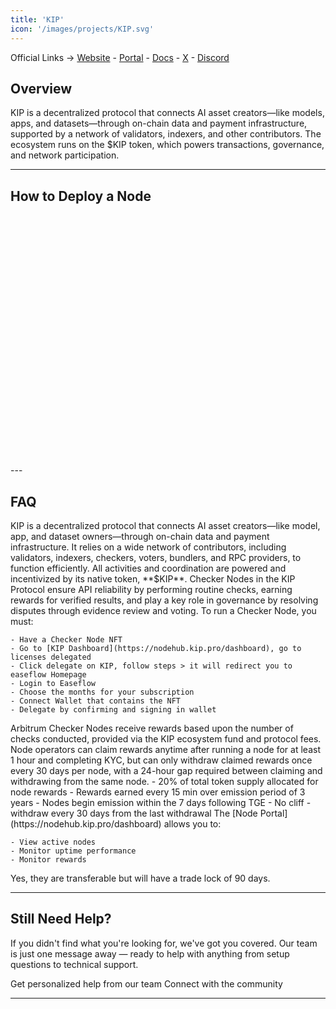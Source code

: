 ```yaml
---
title: 'KIP'
icon: '/images/projects/KIP.svg'
---
```


Official Links → [Website](https://www.kip.pro/) - [Portal](https://nodehub.kip.pro/dashboard) - [Docs](https://kipprotocol.gitbook.io/kip-node-documentation) - [X](https://x.com/KIPprotocol) - [Discord](https://discord.com/invite/kipprotocol)

## Overview

KIP is a decentralized protocol that connects AI asset creators—like models, apps, and datasets—through on-chain data and payment infrastructure, supported by a network of validators, indexers, and other contributors. The ecosystem runs on the $KIP token, which powers transactions, governance, and network participation.

---
## How to Deploy a Node
<Frame caption="">
  <iframe 
    width="100%" 
    height="400" 
    title="KIP Protocol Checker Node" 
    frameBorder="0" 
    allow="accelerometer; autoplay; clipboard-write; encrypted-media; gyroscope; picture-in-picture" 
    allowFullScreen>
  </iframe>
</Frame>
---

## FAQ
<AccordionGroup>
  <Accordion title="What is KIP?">
    KIP is a decentralized protocol that connects AI asset creators—like model, app, and dataset owners—through on-chain data and payment infrastructure. It relies on a wide network of contributors, including validators, indexers, checkers, voters, bundlers, and RPC providers, to function efficiently. All activities and coordination are powered and incentivized by its native token, **$KIP**.
  </Accordion>
  
  <Accordion title="What are Checker Nodes?">
    Checker Nodes in the KIP Protocol ensure API reliability by performing routine checks, earning rewards for verified results, and play a key role in governance by resolving disputes through evidence review and voting.
  </Accordion>
  
  <Accordion title="How to setup and run Checker Nodes?">
    To run a Checker Node, you must:
    
    - Have a Checker Node NFT
    - Go to [KIP Dashboard](https://nodehub.kip.pro/dashboard), go to licenses delegated
    - Click delegate on KIP, follow steps > it will redirect you to easeflow Homepage
    - Login to Easeflow
    - Choose the months for your subscription
    - Connect Wallet that contains the NFT
    - Delegate by confirming and signing in wallet
  </Accordion>
  
  <Accordion title="On what chain is the project running?">
    Arbitrum
  </Accordion>
  
  <Accordion title="How to earn rewards?">
    Checker Nodes receive rewards based upon the number of checks conducted, provided via the KIP ecosystem fund and protocol fees.
  </Accordion>
  
  <Accordion title="How do I claim rewards?">
    Node operators can claim rewards anytime after running a node for at least 1 hour and completing KYC, but can only withdraw claimed rewards once every 30 days per node, with a 24-hour gap required between claiming and withdrawing from the same node.
  </Accordion>
  
  <Accordion title="How is the vesting schedule structured?">
    - 20% of total token supply allocated for node rewards
    - Rewards earned every 15 min over emission period of 3 years
    - Nodes begin emission within the 7 days following TGE
    - No cliff - withdraw every 30 days from the last withdrawal
  </Accordion>
  
  <Accordion title="Where can I monitor my node?">
    The [Node Portal](https://nodehub.kip.pro/dashboard) allows you to:
    
    - View active nodes
    - Monitor uptime performance
    - Monitor rewards
  </Accordion>
  
  <Accordion title="Are the NFTs for the Checker nodes transferable? If yes, after how long?">
    Yes, they are transferable but will have a trade lock of 90 days.
  </Accordion>
</AccordionGroup>

---

## Still Need Help?

If you didn't find what you're looking for, we've got you covered. Our team is just one message away — ready to help with anything from setup questions to technical support.

<CardGroup cols={2}>
  <Card title="Open Support Ticket" icon="rectangle-stack" href="https://discord.com/channels/1217243890352914552/1220638161407836241">
    Get personalized help from our team
  </Card>
  <Card title="Join Discord" icon="message-circle" href="https://discord.com/invite/JDkD4EaqcZ">
    Connect with the community
  </Card>
</CardGroup>

--- 